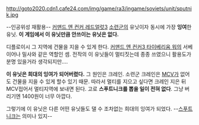http://goto2020.cdn1.cafe24.com/img/game/ra3/ingame/soviets/unit/sputnik.jpg

--인공위성 재활용--
[[커맨드 앤 컨커 레드얼럿3]] [[소련군]]의 유닛이자 동시에 가장 '''잉여'''한 유닛. '''이 게임에서 이 유닛만큼 안쓰이는 유닛은 없다.'''

디플로이시 그 지역에 건물을 지을 수 있게 한다. [[커맨드 앤 컨커3 타이베리움 워]]의 서베이어나 밀사와 같은 역할인 셈. 전작의 이 유닛들이 멀티짓는데 종종 쓰였으니 활용도가 분명 있을거라 생각되지만....






'''이 유닛은 희대의 잉여가 되어버렸다.'''
그 원인은 크레인. 소련군 크레인은 [[MCV]]가 없어도 건물을 지을 수 있게 할수 있기 때문. 따라서 멀티를 지으고 싶다면 크레인 지은 뒤 MCV접어서 멀티지역에 보내면 된다. 고로 '''스푸트니크를 뽑을 일이 전혀 없다'''. 그냥 버리기엔 1400원이 너무 아깝다. 

그렇기에 이 유닛은 다른 어떤 유닛들도 댈 수 조차없는 희대의 잉여가 되었다.
--[[스푸트니크]]는 의미나 있지--
